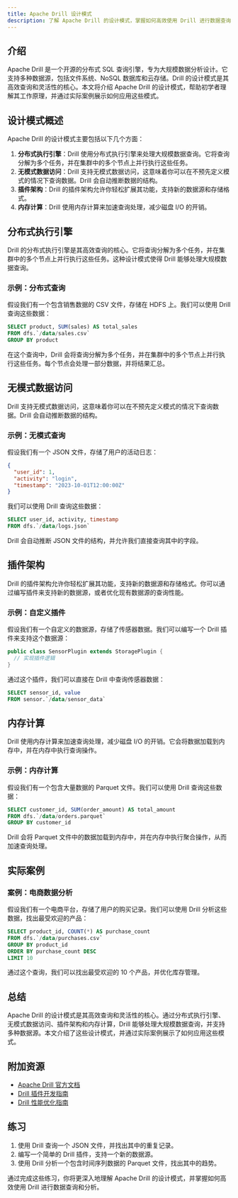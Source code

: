 ```yaml
---
title: Apache Drill 设计模式
description: 了解 Apache Drill 的设计模式，掌握如何高效使用 Drill 进行数据查询和分析。本文适合初学者，包含清晰的解释、代码示例和实际案例。
---
```


## 介绍

Apache Drill 是一个开源的分布式 SQL 查询引擎，专为大规模数据分析设计。它支持多种数据源，包括文件系统、NoSQL 数据库和云存储。Drill 的设计模式是其高效查询和灵活性的核心。本文将介绍 Apache Drill 的设计模式，帮助初学者理解其工作原理，并通过实际案例展示如何应用这些模式。

## 设计模式概述

Apache Drill 的设计模式主要包括以下几个方面：

1. **分布式执行引擎**：Drill 使用分布式执行引擎来处理大规模数据查询。它将查询分解为多个任务，并在集群中的多个节点上并行执行这些任务。
2. **无模式数据访问**：Drill 支持无模式数据访问，这意味着你可以在不预先定义模式的情况下查询数据。Drill 会自动推断数据的结构。
3. **插件架构**：Drill 的插件架构允许你轻松扩展其功能，支持新的数据源和存储格式。
4. **内存计算**：Drill 使用内存计算来加速查询处理，减少磁盘 I/O 的开销。

## 分布式执行引擎

Drill 的分布式执行引擎是其高效查询的核心。它将查询分解为多个任务，并在集群中的多个节点上并行执行这些任务。这种设计模式使得 Drill 能够处理大规模数据查询。

### 示例：分布式查询

假设我们有一个包含销售数据的 CSV 文件，存储在 HDFS 上。我们可以使用 Drill 查询这些数据：

```sql
SELECT product, SUM(sales) AS total_sales
FROM dfs.`/data/sales.csv`
GROUP BY product
```

在这个查询中，Drill 会将查询分解为多个任务，并在集群中的多个节点上并行执行这些任务。每个节点会处理一部分数据，并将结果汇总。

## 无模式数据访问

Drill 支持无模式数据访问，这意味着你可以在不预先定义模式的情况下查询数据。Drill 会自动推断数据的结构。

### 示例：无模式查询

假设我们有一个 JSON 文件，存储了用户的活动日志：

```json
{
  "user_id": 1,
  "activity": "login",
  "timestamp": "2023-10-01T12:00:00Z"
}
```

我们可以使用 Drill 查询这些数据：

```sql
SELECT user_id, activity, timestamp
FROM dfs.`/data/logs.json`
```

Drill 会自动推断 JSON 文件的结构，并允许我们直接查询其中的字段。

## 插件架构

Drill 的插件架构允许你轻松扩展其功能，支持新的数据源和存储格式。你可以通过编写插件来支持新的数据源，或者优化现有数据源的查询性能。

### 示例：自定义插件

假设我们有一个自定义的数据源，存储了传感器数据。我们可以编写一个 Drill 插件来支持这个数据源：

```java
public class SensorPlugin extends StoragePlugin {
  // 实现插件逻辑
}
```

通过这个插件，我们可以直接在 Drill 中查询传感器数据：

```sql
SELECT sensor_id, value
FROM sensor.`/data/sensor_data`
```

## 内存计算

Drill 使用内存计算来加速查询处理，减少磁盘 I/O 的开销。它会将数据加载到内存中，并在内存中执行查询操作。

### 示例：内存计算

假设我们有一个包含大量数据的 Parquet 文件。我们可以使用 Drill 查询这些数据：

```sql
SELECT customer_id, SUM(order_amount) AS total_amount
FROM dfs.`/data/orders.parquet`
GROUP BY customer_id
```

Drill 会将 Parquet 文件中的数据加载到内存中，并在内存中执行聚合操作，从而加速查询处理。

## 实际案例

### 案例：电商数据分析

假设我们有一个电商平台，存储了用户的购买记录。我们可以使用 Drill 分析这些数据，找出最受欢迎的产品：

```sql
SELECT product_id, COUNT(*) AS purchase_count
FROM dfs.`/data/purchases.csv`
GROUP BY product_id
ORDER BY purchase_count DESC
LIMIT 10
```

通过这个查询，我们可以找出最受欢迎的 10 个产品，并优化库存管理。

## 总结

Apache Drill 的设计模式是其高效查询和灵活性的核心。通过分布式执行引擎、无模式数据访问、插件架构和内存计算，Drill 能够处理大规模数据查询，并支持多种数据源。本文介绍了这些设计模式，并通过实际案例展示了如何应用这些模式。

## 附加资源

- [Apache Drill 官方文档](https://drill.apache.org/docs/)
- [Drill 插件开发指南](https://drill.apache.org/docs/plugin-development/)
- [Drill 性能优化指南](https://drill.apache.org/docs/performance-tuning/)

## 练习

1. 使用 Drill 查询一个 JSON 文件，并找出其中的重复记录。
2. 编写一个简单的 Drill 插件，支持一个新的数据源。
3. 使用 Drill 分析一个包含时间序列数据的 Parquet 文件，找出其中的趋势。

通过完成这些练习，你将更深入地理解 Apache Drill 的设计模式，并掌握如何高效使用 Drill 进行数据查询和分析。